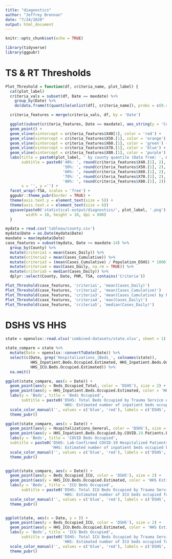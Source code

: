 ```yaml
---
title: "diagnostics"
author: "Jeffrey Brennan"
date: "7/24/2020"
output: html_document
---
```


```r
knitr::opts_chunk$set(echo = TRUE)

library(tidyverse)
library(ggpubr)
```

# TS & RT Thresholds

```r

Plot_Threshold = function(df, criteria_name, plot_label) { 
  cat(plot_label)
  criteria_vals = subset(df, Date == maxdate) %>% 
    group_by(Date) %>% 
    do(data.frame(t(quantile(unlist(df[, criteria_name]), probs = c(0.4, 0.5, 0.6, 0.7, 0.8)))))

  criteria_features = merge(criteria_vals, df, by = 'Date')

  ggplot(subset(criteria_features, Date == maxdate), aes_string(y = 'County', x = criteria_name)) + 
  geom_point() + 
  geom_vline(xintercept = criteria_features$X40[1], color = 'red') +
  geom_vline(xintercept = criteria_features$X50.[1], color = 'orange') + 
  geom_vline(xintercept = criteria_features$X60.[1], color = 'green') + 
  geom_vline(xintercept = criteria_features$X70.[1], color = 'blue') + 
  geom_vline(xintercept = criteria_features$X80.[1], color = 'purple') + 
  labs(title = paste0(plot_label, ' by county quantile (Data from: ', maxdate-14, ')'),
       subtitle = paste0('40%: ', round(criteria_features$X40.[1], 2), ' | ',
                         '50%: ', round(criteria_features$X50.[1], 2), ' | ',
                         '60%: ', round(criteria_features$X60.[1], 2), ' | ',
                         '70%: ', round(criteria_features$X70.[1], 2), ' | ',
                         '80%: ', round(criteria_features$X80.[1], 2)),
       x = '', y ='') +
  facet_wrap(~TSA, scales = 'free') +
  ggpubr::theme_pubr(border = TRUE) +
  theme(axis.text.y = element_text(size = 5)) + 
  theme(axis.text.x = element_text(size = 6))
  ggsave(paste0('statistical-output/diagnostics/', plot_label, '.png'),
         width = 10, height = 10, dpi = 600)
  }

mydata = read.csv('tableau/county.csv')
mydata$Date = as.Date(mydata$Date)
maxdate = max(mydata$Date)
case_features = subset(mydata, Date >= maxdate-14) %>%
  group_by(County) %>%
  mutate(criteria1 = mean(Cases_Daily)) %>% 
  mutate(criteria2 = mean(Cases_Cumulative)) %>% 
  mutate(criteria3 = (mean(Cases_Cumulative) / Population_DSHS) * 1000)%>%
  mutate(criteria4 = max(Cases_Daily, na.rm = TRUE)) %>%
  mutate(criteria5 = median(Cases_Daily)) %>%
  dplyr::select(County, Date, PHR, TSA, contains('Criteria'))

Plot_Threshold(case_features, 'criteria1', 'mean(Cases_Daily)')
Plot_Threshold(case_features, 'criteria2', 'mean(Cases_Cumulative)')
Plot_Threshold(case_features, 'criteria3', 'mean(Cases_Cumulative) by Population_DSHS x 1000')
Plot_Threshold(case_features, 'criteria4', 'max(Cases_Daily)')
Plot_Threshold(case_features, 'criteria5', 'median(Cases_Daily)')
```


# DSHS VS HHS 

```r
state = openxlsx::read.xlsx('combined-datasets/state.xlsx', sheet = 1)

state_compare = state %>%
  mutate(Date = openxlsx::convertToDate(Date)) %>%
  select(c(Date, grep('Hospitalizations_|Beds_', colnames(state)),
           HHS_Inpatient.Beds.Occupied.Estimated, HHS_Inpatient.Beds.Occupied.by.COVID.19.Patients.Estimated,
           HHS_ICU.Beds.Occupied.Estimated)) %>% 
  na.omit()

ggplot(state_compare, aes(x = Date)) + 
  geom_point(aes(y = Beds_Occupied_Total, color = 'DSHS'), size = 2) + 
  geom_point(aes(y = HHS_Inpatient.Beds.Occupied.Estimated, color = 'HHS Estimate'), size = 2) + 
  labs(y = 'Beds', title = 'Beds Occupied',
       subtitle = paste0('DSHS: Total Beds Occupied by Trauma Service Area\n',
                         'HHS: Estimated number of inpatient beds occupied for the given state and date')) +
  scale_color_manual('', values = c('blue', 'red'), labels = c('DSHS', 'HHS Estimate')) + 
  theme_pubr()

ggplot(state_compare, aes(x = Date)) + 
  geom_point(aes(y = Hospitalizations_General, color = 'DSHS'), size = 2) + 
  geom_point(aes(y = HHS_Inpatient.Beds.Occupied.by.COVID.19.Patients.Estimated, color = 'HHS Estimate'), size = 2) + 
  labs(y = 'Beds', title = 'COVID Beds Occupied', 
  subtitle = paste0('DSHS: Lab-Confirmed COVID-19 Hospitalized Patients (General) by Trauma Service Area (TSA)\n',
                    'HHS: Estimated number of inpatient beds occupied by COVID-19 patients')) + 
  scale_color_manual('', values = c('blue', 'red'), labels = c('DSHS', 'HHS Estimate')) + 
  theme_pubr()


ggplot(state_compare, aes(x = Date)) + 
  geom_point(aes(y = Beds_Occupied_ICU, color = 'DSHS'), size = 2) + 
  geom_point(aes(y = HHS_ICU.Beds.Occupied.Estimated, color = 'HHS Estimate'), size = 2) + 
  labs(y = 'Beds', title = 'ICU Beds Occupied',
       subtitle = paste0('DSHS: Total ICU Beds Occupied by Trauma Service Area (TSA)\n',
                         'HHS: Estimated number of ICU beds occupied for the given state and date')) + 
  scale_color_manual('', values = c('blue', 'red'), labels = c('DSHS', 'HHS Estimate')) + 
  theme_pubr()


ggplot(state, aes(x = Date, y = )) + 
  geom_point(aes(y = Beds_Occupied_ICU, color = 'DSHS'), size = 2) + 
  geom_point(aes(y = HHS_ICU.Beds.Occupied.Estimated, color = 'HHS Estimate'), size = 2) + 
  labs(y = 'Beds', title = 'ICU Beds Occupied',
       subtitle = paste0('DSHS: Total ICU Beds Occupied by Trauma Service Area (TSA)\n',
                         'HHS: Estimated number of ICU beds occupied for the given state and date')) + 
  scale_color_manual('', values = c('blue', 'red'), labels = c('DSHS', 'HHS Estimate')) + 
  theme_pubr()


```

